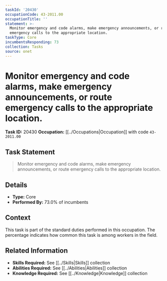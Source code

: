 ```yaml
---
taskId: '20430'
occupationCode: 43-2011.00
occupationTitle: ''
statement: >-
  Monitor emergency and code alarms, make emergency announcements, or route
  emergency calls to the appropriate location.
taskType: Core
incumbentsResponding: 73
collection: Tasks
source: onet
---
```

# Monitor emergency and code alarms, make emergency announcements, or route emergency calls to the appropriate location.

**Task ID:** 20430
**Occupation:** [[../Occupations|Occupation]] with code `43-2011.00`

## Task Statement

> Monitor emergency and code alarms, make emergency announcements, or route emergency calls to the appropriate location.

## Details

- **Type:** Core
- **Performed By:** 73.0% of incumbents

## Context

This task is part of the standard duties performed in this occupation. The percentage indicates how common this task is among workers in the field.

## Related Information

- **Skills Required:** See [[../Skills|Skills]] collection
- **Abilities Required:** See [[../Abilities|Abilities]] collection
- **Knowledge Required:** See [[../Knowledge|Knowledge]] collection
